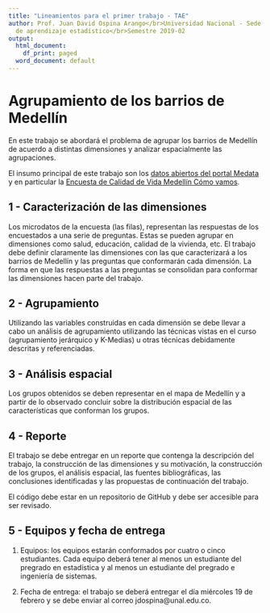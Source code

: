 ```yaml
---
title: "Lineamientos para el primer trabajo - TAE"
author: Prof. Juan David Ospina Arango</br>Universidad Nacional - Sede Medellín</br>Técnicas
  de aprendizaje estadístico</br>Semestre 2019-02
output:
  html_document:
    df_print: paged
  word_document: default
---
```


# Agrupamiento de los barrios de Medellín
En este trabajo se abordará el problema de agrupar los barrios de Medellín de acuerdo a distintas dimensiones y analizar espacialmente las agrupaciones.

El insumo principal de este trabajo son los [datos abiertos del portal Medata](http://medata.gov.co) y en particular la [Encuesta de Calidad de Vida Medellín Cómo vamos](http://medata.gov.co/dataset/encuesta-calidad-de-vida).



## 1 - Caracterización de las dimensiones
Los microdatos de la encuesta (las filas), representan las respuestas de los encuestados a una serie de preguntas. Estas se pueden agrupar en dimensiones como salud, educación, calidad de la vivienda, etc. El trabajo debe definir claramente las dimensiones con las que caracterizará a los barrios de Medellín y las preguntas que conformarán cada dimensión. La forma en que las respuestas a las preguntas se consolidan para conformar las dimensiones hacen parte del trabajo.

## 2 - Agrupamiento
Utilizando las variables construidas en cada dimensión se debe llevar a cabo un análisis de agrupamiento utilizando las técnicas vistas en el curso (agrupamiento jerárquico y K-Medias) u otras técnicas debidamente descritas y referenciadas.

## 3 - Análisis espacial
Los grupos obtenidos se deben representar en el mapa de Medellín y a partir de lo observado concluir sobre la distribución espacial de las características que conforman los grupos.

## 4 - Reporte 
El trabajo se debe entregar en un reporte que contenga la descripción del trabajo, la construcción de las dimensiones y su motivación, la construcción de los grupos, el análisis espacial, las fuentes bibliográficas, las conclusiones identificadas y las propuestas de continuación del trabajo.

El código debe estar en un repositorio de GitHub y debe ser accesible para ser revisado.



## 5 - Equipos y fecha de entrega
1. Equipos: los equipos estarán conformados por cuatro o cinco estudiantes. Cada equipo deberá tener al menos un estudiante del pregrado en estadística y al menos un estudiante del pregrado e ingeniería de sistemas.

2. Fecha de entrega: el trabajo se deberá entregar el día miércoles 19 de febrero y se debe enviar al correo jdospina@unal.edu.co.










